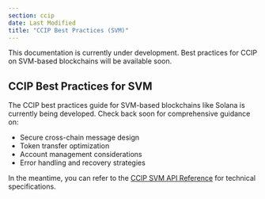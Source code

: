 ```yaml
---
section: ccip
date: Last Modified
title: "CCIP Best Practices (SVM)"
---
```



<Aside type="note" title="Work in Progress">
  This documentation is currently under development. Best practices for CCIP on SVM-based blockchains will be available
  soon.
</Aside>

## CCIP Best Practices for SVM

The CCIP best practices guide for SVM-based blockchains like Solana is currently being developed. Check back soon for comprehensive guidance on:

- Secure cross-chain message design
- Token transfer optimization
- Account management considerations
- Error handling and recovery strategies

In the meantime, you can refer to the [CCIP SVM API Reference](/ccip/api-reference/svm/) for technical specifications.
